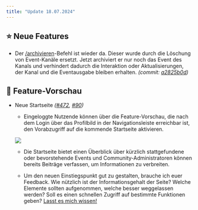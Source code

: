 ```yaml
---
title: "Update 18.07.2024"
---
```



<Releases server="2.12.0" serverNew frontend="1.10.0" frontendNew/>

## ⭐ Neue Features

* Der [/archivieren](/integrationen/discord/bot-befehle/archivieren)-Befehl ist wieder da. Dieser wurde durch die Löschung von Event-Kanäle ersetzt. Jetzt archiviert er nur noch das Event des Kanals und verhindert dadurch die Interaktion oder Aktualisierungen, der Kanal und die Eventausgabe bleiben erhalten. _(commit: [a2825b0d](https://github.com/Alf-Melmac/slotbotServer/commit/a2825b0db067de3a2c01ed504b58e08233712ae4))_

## 🔮 Feature-Vorschau

* Neue Startseite _([#472](https://github.com/Alf-Melmac/slotbot-frontend/pull/472), [#90](https://github.com/Alf-Melmac/slotbotServer/pull/90))_

  * Eingeloggte Nutzende können über die Feature-Vorschau, die nach dem Login über das Profilbild in der Navigationsleiste erreichbar ist, den Vorabzugriff auf die kommende Startseite aktivieren.

  ![](/images/faq/changelog/update-20250718/Changelog-170724.jpg)

  * Die Startseite bietet einen Überblick über kürzlich stattgefundene oder bevorstehende Events und Community-Administratoren können bereits Beiträge verfassen, um Informationen zu verbreiten.

  * Um den neuen Einstiegspunkt gut zu gestalten, brauche ich euer Feedback. Wie nützlich ist der Informationsgehalt der Seite? Welche Elemente sollten aufgenommen, welche besser weggelassen werden? Soll es einen schnellen Zugriff auf bestimmte Funktionen geben? [Lasst es mich wissen!](https://discord.gg/HSkgZNhfNK)
